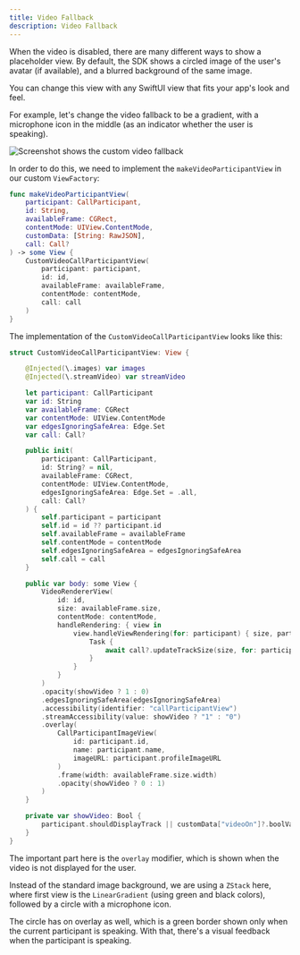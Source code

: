 ```yaml
---
title: Video Fallback
description: Video Fallback
---
```


When the video is disabled, there are many different ways to show a placeholder view. By default, the SDK shows a circled image of the user's avatar (if available), and a blurred background of the same image.

You can change this view with any SwiftUI view that fits your app's look and feel.

For example, let's change the video fallback to be a gradient, with a microphone icon in the middle (as an indicator whether the user is speaking).

![Screenshot shows the custom video fallback](../assets/cookbook_gradient.png)

In order to do this, we need to implement the `makeVideoParticipantView` in our custom `ViewFactory`:

```swift
func makeVideoParticipantView(
    participant: CallParticipant,
    id: String,
    availableFrame: CGRect,
    contentMode: UIView.ContentMode,
    customData: [String: RawJSON],
    call: Call?
) -> some View {
    CustomVideoCallParticipantView(
        participant: participant,
        id: id,
        availableFrame: availableFrame,
        contentMode: contentMode,
        call: call
    )
}
```

The implementation of the `CustomVideoCallParticipantView` looks like this:

```swift
struct CustomVideoCallParticipantView: View {

    @Injected(\.images) var images
    @Injected(\.streamVideo) var streamVideo

    let participant: CallParticipant
    var id: String
    var availableFrame: CGRect
    var contentMode: UIView.ContentMode
    var edgesIgnoringSafeArea: Edge.Set
    var call: Call?

    public init(
        participant: CallParticipant,
        id: String? = nil,
        availableFrame: CGRect,
        contentMode: UIView.ContentMode,
        edgesIgnoringSafeArea: Edge.Set = .all,
        call: Call?
    ) {
        self.participant = participant
        self.id = id ?? participant.id
        self.availableFrame = availableFrame
        self.contentMode = contentMode
        self.edgesIgnoringSafeArea = edgesIgnoringSafeArea
        self.call = call
    }

    public var body: some View {
        VideoRendererView(
            id: id,
            size: availableFrame.size,
            contentMode: contentMode,
            handleRendering: { view in
                view.handleViewRendering(for: participant) { size, participant in
                    Task {
                        await call?.updateTrackSize(size, for: participant)
                    }
                }
            }
        )
        .opacity(showVideo ? 1 : 0)
        .edgesIgnoringSafeArea(edgesIgnoringSafeArea)
        .accessibility(identifier: "callParticipantView")
        .streamAccessibility(value: showVideo ? "1" : "0")
        .overlay(
            CallParticipantImageView(
                id: participant.id,
                name: participant.name,
                imageURL: participant.profileImageURL
            )
            .frame(width: availableFrame.size.width)
            .opacity(showVideo ? 0 : 1)
        )
    }

    private var showVideo: Bool {
        participant.shouldDisplayTrack || customData["videoOn"]?.boolValue == true
    }
}
```

The important part here is the `overlay` modifier, which is shown when the video is not displayed for the user.

Instead of the standard image background, we are using a `ZStack` here, where first view is the `LinearGradient` (using green and black colors), followed by a circle with a microphone icon. 

The circle has on overlay as well, which is a green border shown only when the current participant is speaking. With that, there's a visual feedback when the participant is speaking.